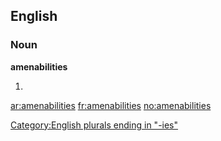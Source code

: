 ==English==

===Noun===
'''amenabilities'''

# {{plural of|[[amenability]]}}

[[Category:English plurals ending in "-ies"]]

[[ar:amenabilities]]
[[fr:amenabilities]]
[[no:amenabilities]]